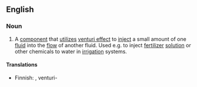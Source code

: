 ==English==

===Noun===
{{en-noun|sg=[[venturi]] [[injector]]}}

# A [[component]] that [[utilizes]] [[venturi effect]] to [[inject]] a small amount of one [[fluid]] into the [[flow]] of another fluid. Used e.g. to inject [[fertilizer]] [[solution]] or other chemicals to water in [[irrigation]] systems.

====Translations====
{{trans-top|component}}
* Finnish: {{t|fi|venturi}}, venturi-{{t|fi|suutin}}
{{trans-mid}}
{{trans-bottom}}